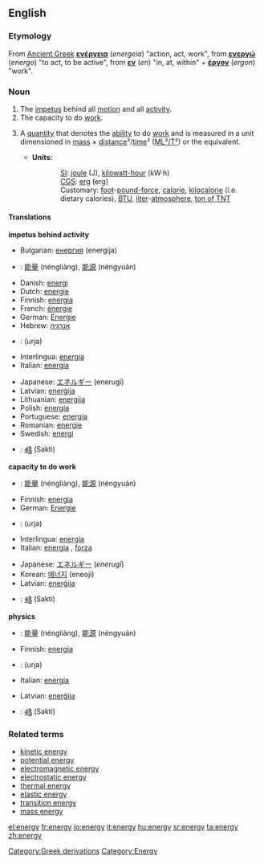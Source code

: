 ==English==
===Etymology===
[[Category:Greek derivations]]
From [[Ancient Greek]] '''[[ενέργεια]]''' (''energeia'') "action, act, work", from '''[[ενεργώ]]''' (''energo'') "to act, to be active", from '''[[εν]]''' (''en'') "in, at, within" + '''[[έργον]]''' (''ergon'') "work".

===Noun===
{{en-noun-reg-y|energ|y}}

# The [[impetus]] behind all [[motion]] and all [[activity]].  
# The capacity to do [[work]].
# {{cattag|physics}} A [[quantity]] that denotes the [[ability]] to do [[work]] and is measured in a unit dimensioned in [[mass]] × [[distance]]²/[[time]]² ([[ML²/T²]]) or the equivalent.
#*'''Units:'''
#::[[SI]]: [[joule]] (J), [[kilowatt-hour]] (kW·h)<!--in a strict sense, hours are not part of SI but are acceptable for use with SI-->
#::[[CGS]]: [[erg]] (erg)
#::Customary: [[foot]]-[[pound-force]], [[calorie]], [[kilocalorie]] (i.e. dietary calories), [[BTU]], [[liter]]-[[atmosphere]], [[ton of TNT]] 

====Translations====
'''impetus behind activity'''  
{{top}}
*Bulgarian: [[енергия]] (energija) {{f}}
*{{ttbc|Chinese}}: [[能量]] (néngliàng), [[能源]] (néngyuán)
*Danish: [[energi]]
*Dutch: [[energie]] {{f}}
*Finnish: [[energia]]
*French: [[énergie]] {{f}}
*German: [[Energie]] {{f}}
*Hebrew: [[אנרגיה]] {{f}}
*{{ttbc|Hindi}}: (urja)
*Interlingua: [[energia]]
*Italian: [[energia]] {{f}}
{{mid}}
*Japanese: [[エネルギー]] (enerugī)
*Latvian: [[enerģija]] {{f}}
*Lithuanian: [[energija]] {{f}}
*Polish: [[energia]] {{f}}
*Portuguese: [[energia]] {{f}}
*Romanian: [[energie]] {{f}}
*Swedish: [[energi]] {{c}}
*{{ttbc|Telugu}}: [[శక్తి]] (Sakti)
{{bottom}}

'''capacity to do work'''
{{top}}
*{{ttbc|Chinese}}: [[能量]] (néngliàng), [[能源]] (néngyuán)
*Finnish: [[energia]]
*German: [[Energie]] {{f}}
*{{ttbc|Hindi}}: (urja)
*Interlingua: [[energia]]
*Italian:  [[energia]] {{f}}, [[forza]] {{f}}
{{mid}}
*Japanese: [[エネルギー]] (''enerugī'')
*Korean: [[에너지]] (eneoji)
*Latvian: [[enerģija]] {{f}}
*{{ttbc|Telugu}}: [[శక్తి]] (Sakti)
{{bottom}}

'''physics'''
{{top}}
*{{ttbc|Chinese}}: [[能量]] (néngliàng), [[能源]] (néngyuán)
*Finnish: [[energia]]
*{{ttbc|Hindi}}: (urja)
*Italian: [[energia]] {{f}}
{{mid}}
*Latvian: [[enerģija]] {{f}}
*{{ttbc|Telugu}}: [[శక్తి]] (Sakti)
{{bottom}}

===Related terms===
*[[kinetic energy]]
*[[potential energy]]
*[[electromagnetic energy]]
*[[electrostatic energy]]
*[[thermal energy]]
*[[elastic energy]]
*[[transition energy]]
*[[mass energy]]

[[Category:Energy]]

[[el:energy]]
[[fr:energy]]
[[io:energy]]
[[it:energy]]
[[hu:energy]]
[[sr:energy]]
[[ta:energy]]
[[zh:energy]]